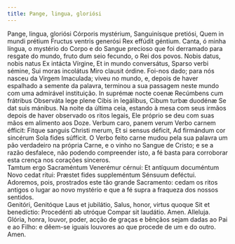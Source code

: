 ```yaml
---
title: Pange, lingua, gloriósi
---
```


<div class="grid grid-cols-2 gap-5">
  <span class="text-justify">
    Pange, lingua, gloriósi Córporis mystérium, Sanguinísque pretiósi, Quem in
    mundi prétium Fructus ventris generósi Rex effúdit géntium.
  </span>
  <span class="text-justify">
    Canta, ó minha língua, o mystério do Corpo e do Sangue precioso que foi
    derramado para resgate do mundo, fruto dum seio fecundo, o Rei dos povos.
  </span>
  <span class="text-justify">
    Nobis datus, nobis natus Ex intácta Vírgine, Et in mundo conversátus, Sparso
    verbi sémine, Sui moras incolátus Miro clausit órdine.
  </span>
  <span class="text-justify">
    Foi-nos dado; para nós nasceu da Virgem Imaculada; viveu no mundo, e, depois
    de haver espalhado a semente da palavra, terminou a sua passagem neste mundo
    com uma admirável instituição.
  </span>
  <span class="text-justify">
    In suprémæ nocte coenæ Recúmbens cum frátribus Observáta lege plene Cibis in
    legálibus, Cibum turbæ duodénæ Se dat suis mánibus.
  </span>
  <span class="text-justify">
    Na noite da última ceia, estando à mesa com seus irmãos depois de haver
    observado os ritos legais, Ele próprio se deu com suas mãos em alimento aos
    Doze.
  </span>
  <span class="text-justify">
    Verbum caro, panem verum Verbo carnem éfficit: Fitque sanguis Christi merum,
    Et si sensus déficit, Ad firmándum cor sincérum Sola fides súfficit.
  </span>
  <span class="text-justify">
    O Verbo feito carne mudou pela sua palavra um pão verdadeiro na própria
    Carne, e o vinho no Sangue de Cristo; e se a razão desfalece, não podendo
    compreender isto, a fé basta para corroborar esta crença nos corações
    sinceros.
  </span>
</div>

<div class="grid grid-cols-2 gap-5">
  <span class="text-justify">
    Tamtum ergo Sacraméntum Venerémur cérnui: Et antíquum documéntum Novo cedat
    rítui: Præstet fides suppleméntum Sénsuum deféctui.
  </span>
  <span class="text-justify">
    Adoremos, pois, prostrados este tão grande Sacramento: cedam os ritos
    antigos o lugar ao novo mystério e que a fé supra a fraqueza dos nossos
    sentidos.
  </span>
</div>

<div class="grid grid-cols-2 gap-5">
  <span class="text-justify">
    Genitóri, Genitóque Laus et jubilátio, Salus, honor, virtus quoque Sit et
    benedíctio: Procedénti ab utróque Compar sit laudátio. Amen. Alleluja.
  </span>
  <span class="text-justify">
    Glória, honra, louvor, poder, acção de graças e bênçãos sejam dadas ao Pai e
    ao Filho: e dêem-se iguais louvores ao que procede de um e do outro. Amen.
  </span>
</div>
